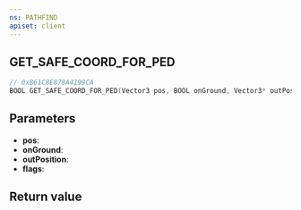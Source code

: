 ```yaml
---
ns: PATHFIND
apiset: client
---
```

## GET_SAFE_COORD_FOR_PED

```c
// 0xB61C8E878A4199CA
BOOL GET_SAFE_COORD_FOR_PED(Vector3 pos, BOOL onGround, Vector3* outPosition, int flags);
```


## Parameters
* **pos**:
* **onGround**:
* **outPosition**:
* **flags**:

## Return value